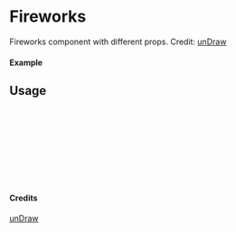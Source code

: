 
<Meta of={Fireworks} title="unDraw/Fireworks" />

# Fireworks

Fireworks component with different props.
Credit: [unDraw](https://undraw.co/illustrations)

#### Example

<Canvas of={Fireworks.Primary} />

## Usage

```ts
import { Fireworks } from "yadl-ui";

const Example = () => {
  return (
      <Fireworks />
  );
};

export default Example;
```

#### Credits
[unDraw](https://undraw.co/illustrations)
